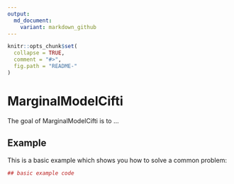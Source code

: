 ```yaml
---
output:
  md_document:
    variant: markdown_github
---
```


<!-- README.md is generated from README.Rmd. Please edit that file -->

```r
knitr::opts_chunk$set(
  collapse = TRUE,
  comment = "#>",
  fig.path = "README-"
)
```

# MarginalModelCifti

The goal of MarginalModelCifti is to ...

## Example

This is a basic example which shows you how to solve a common problem:

```r
## basic example code
```
